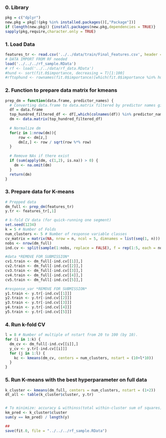 ### 0. Library
```r
pkg = c("dplyr")
new.pkg = pkg[!(pkg %in% installed.packages()[,"Package"])]
if (length(new.pkg)) {install.packages(new.pkg,dependencies = TRUE)}
sapply(pkg,require,character.only = TRUE)
```

### 1. Load Data
```r
features_tr <- read.csv('../../data/train/Final_Features.csv', header = TRUE)
# DATA IMPORT FROM RF needed
load('../../../rf_sample.RData')
# rf <- load('../../data/rf_data.RData')
#hund <- sort(fit.0$importance, decreasing = T)[1:100]
#rftophund <- rownames(fit.0$importance)[which(fit.0$importance %in% hund)]
```

### 2. Function to prepare data matrix for kmeans
```r
prep_dm = function(data.frame, predictor_names) {
  # Converting data.frame to data.matrix filtered by predictor names given
  df = data.frame
  top_hundred_filtered_df <- df[,which(colnames(df)) %in% predictor_names]
  dm <- data.matrix(top_hundred_filtered_df)
  
  # Normalize dm
  for(z in 1:nrow(dm)){
	  row <- dm[z,]
	  dm[z,] <- row / sqrt(row %*% row)
  }
  
  # Remove NAs if there exist
  if (sum(apply(dm, c(1,2), is.na)) > 0) {
    dm <- na.omit(dm)
  }
  return(dm)
}
```

### 3. Prepare data for K-means
```r
# Prepped data
dm_full <- prep_dm(features_tr)
y.tr <- features_tr[,1]

# k-fold CV data (for quick-running one segment)
set.seed(1234)
k = 5 # Number of Folds
num_clusters <- 5 # Number of response variable classes
cv_matrix = matrix(NA, nrow = n, ncol = 5, dimnames = list(seq(1, n)))
nobs <- nrow(dm_full)
ind.cv <- split(sample(1:nobs, replace = FALSE), f = rep(1:5, each = nobs/5))

#data *REMOVE FOR SUBMISSION*
cv1.train <- dm_full[-ind.cv[[1]],]
cv2.train <- dm_full[-ind.cv[[2]],]
cv3.train <- dm_full[-ind.cv[[3]],]
cv4.train <- dm_full[-ind.cv[[4]],]
cv5.train <- dm_full[-ind.cv[[5]],]

#response_var *REMOVE FOR SUBMISSION*
y1.train <- y.tr[-ind.cv[[1]]]
y2.train <- y.tr[-ind.cv[[2]]]
y3.train <- y.tr[-ind.cv[[3]]]
y4.train <- y.tr[-ind.cv[[4]]]
y5.train <- y.tr[-ind.cv[[5]]]
```

### 4. Run k-fold CV
```r
l = 8 # Number of multiple of nstart from 20 to 100 (by 10).
for (i in 1:k) {
  dm_cv <- dm_full[-ind.cv[[i]],]
  y_cv <- y.tr[-ind.cv[[i]]]
  for (j in 1:l) {
    kc <- kmeans(dm_cv, centers = num_clusters, nstart = (10+l*10))
  }
}
```


### 5. Run K-means with the best hyperparameter on full data
```r
k_cluster <- kmeans(dm_full, centers = num_clusters, nstart = (1+2))
dt_all <- table(k_cluster$cluster, y.tr)


# To minimize: accuracy & withinss(total within-cluster sum of squares)
km_pred <- k_cluster$cluster
sum(y == km_pred) / length(y)

##
save(fit.0, file = "../../../rf_sample.RData")
```

